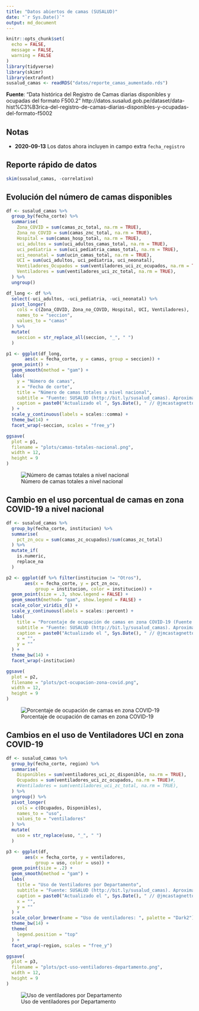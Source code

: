 ```yaml
---
title: "Datos abiertos de camas (SUSALUD)"
date: "`r Sys.Date()`"
output: md_document
---
```


```r
knitr::opts_chunk$set(
  echo = FALSE,
  message = FALSE,
  warning = FALSE
)
library(tidyverse)
library(skimr)
library(extrafont)
susalud_camas <- readRDS("datos/reporte_camas_aumentado.rds")
```

**Fuente**: "Data histórica del Registro de Camas diarias disponibles y ocupadas del formato F500.2" http://datos.susalud.gob.pe/dataset/data-hist%C3%B3rica-del-registro-de-camas-diarias-disponibles-y-ocupadas-del-formato-f5002


## Notas

- **2020-09-13** Los datos ahora incluyen in campo extra `fecha_registro`

## Reporte rápido de datos

```r
skim(susalud_camas, -correlativo)
```

## Evolución del número de camas disponibles

```r
df <- susalud_camas %>% 
  group_by(fecha_corte) %>% 
  summarise(
    Zona_COVID = sum(camas_zc_total, na.rm = TRUE),
    Zona_no_COVID = sum(camas_znc_total, na.rm = TRUE),
    Hospital = sum(camas_hosp_total, na.rm = TRUE),
    uci_adultos = sum(uci_adultos_camas_total, na.rm = TRUE),
    uci_pediatria = sum(uci_pediatria_camas_total, na.rm = TRUE),
    uci_neonatal = sum(ucin_camas_total, na.rm = TRUE),
    UCI = sum(uci_adultos, uci_pediatria, uci_neonatal),
    Ventiladores_Ocupados = sum(ventiladores_uci_zc_ocupados, na.rm = TRUE),
    Ventiladores = sum(ventiladores_uci_zc_total, na.rm = TRUE),
  ) %>% 
  ungroup()

df_long <- df %>% 
  select(-uci_adultos, -uci_pediatria, -uci_neonatal) %>% 
  pivot_longer(
    cols = c(Zona_COVID, Zona_no_COVID, Hospital, UCI, Ventiladores),
    names_to = "seccion",
    values_to = "camas"
  ) %>% 
  mutate(
    seccion = str_replace_all(seccion, "_", " ") 
  )

p1 <- ggplot(df_long,
       aes(x = fecha_corte, y = camas, group = seccion)) +
  geom_point() +
  geom_smooth(method = "gam") +
  labs(
    y = "Número de camas",
    x = "Fecha de corte",
    title = "Número de camas totales a nivel nacional",
    subtitle = "Fuente: SUSALUD (http://bit.ly/susalud_camas). Aproximación GAM: y ~ s(x, bs = \"cs\")",
    caption = paste0("Actualizado el ", Sys.Date(), " // @jmcastagnetto, Jesus M. Castagnetto")
  ) +
  scale_y_continuous(labels = scales::comma) +
  theme_bw(14) +
  facet_wrap(~seccion, scales = "free_y")

ggsave(
  plot = p1,
  filename = "plots/camas-totales-nacional.png",
  width = 12,
  height = 9
)
```

![Número de camas totales a nivel nacional](plots/camas-totales-nacional.png)


## Cambio en el uso porcentual de camas en zona COVID-19 a nivel nacional

```r
df <- susalud_camas %>%
  group_by(fecha_corte, institucion) %>%
  summarise(
    pct_zn_ocu = sum(camas_zc_ocupados)/sum(camas_zc_total)
  ) %>%
  mutate_if(
    is.numeric,
    replace_na
  )

p2 <- ggplot(df %>% filter(institucion != "Otros"),
       aes(x = fecha_corte, y = pct_zn_ocu,
           group = institucion, color = institucion)) +
  geom_point(size = .3, show.legend = FALSE) +
  geom_smooth(method= "gam", show.legend = FALSE) +
  scale_color_viridis_d() +
  scale_y_continuous(labels = scales::percent) +
  labs(
    title = "Porcentaje de ocupación de camas en zona COVID-19 (Fuente: SUSALUD)",
    subtitle = "Fuente: SUSALUD (http://bit.ly/susalud_camas). Aproximación GAM: y ~ s(x, bs = \"cs\")",
    caption = paste0("Actualizado el ", Sys.Date(), " // @jmcastagnetto, Jesus M. Castagnetto"),
    x = "",
    y = ""
  ) +
  theme_bw(14) +
  facet_wrap(~institucion)

ggsave(
  plot = p2,
  filename = "plots/pct-ocupacion-zona-covid.png",
  width = 12,
  height = 9
)
```

![Porcentaje de ocupación de camas en zona COVID-19 ](plots/pct-ocupacion-zona-covid.png)


## Cambios en el uso de Ventiladores UCI en zona COVID-19


```r
df <- susalud_camas %>% 
  group_by(fecha_corte, region) %>% 
  summarise(
    Disponibles = sum(ventiladores_uci_zc_disponible, na.rm = TRUE),
    Ocupados = sum(ventiladores_uci_zc_ocupados, na.rm = TRUE)#,
    #Ventiladores = sum(ventiladores_uci_zc_total, na.rm = TRUE),
  ) %>% 
  ungroup() %>% 
  pivot_longer(
    cols = c(Ocupados, Disponibles),
    names_to = "uso",
    values_to = "ventiladores"
  ) %>% 
  mutate(
    uso = str_replace(uso, "_", " ")
  )

p3 <- ggplot(df,
       aes(x = fecha_corte, y = ventiladores, 
           group = uso, color = uso)) +
  geom_point(size = .2) +
  geom_smooth(method = "gam") +
  labs(
    title = "Uso de Ventiladores por Departamento",
    subtitle = "Fuente: SUSALUD (http://bit.ly/susalud_camas). Aproximación GAM: y ~ s(x, bs = \"cs\")",
    caption = paste0("Actualizado el ", Sys.Date(), " // @jmcastagnetto, Jesus M. Castagnetto"),
    x = "",
    y = ""
  ) +
  scale_color_brewer(name = "Uso de ventiladores: ", palette = "Dark2") +
  theme_bw(14) +
  theme(
    legend.position = "top"
  ) +
  facet_wrap(~region, scales = "free_y")

ggsave(
  plot = p3,
  filename = "plots/pct-uso-ventiladores-departamento.png",
  width = 12,
  height = 9
)
```

![Uso de ventiladores por Departamento](plots/pct-uso-ventiladores-departamento.png)
